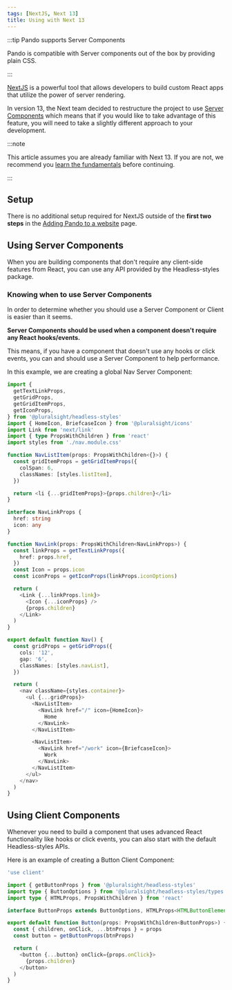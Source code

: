```yaml
---
tags: [NextJS, Next 13]
title: Using with Next 13
---
```


:::tip Pando supports Server Components

Pando is compatible with Server components out of the box by providing plain CSS.

:::

[NextJS](https://beta.nextjs.org/docs/getting-started) is a powerful tool that allows developers to build custom React apps that utilize the power of server rendering.

In version 13, the Next team decided to restructure the project to use [Server Components](https://beta.nextjs.org/docs/rendering/server-and-client-components) which means that if you would like to take advantage of this feature, you will need to take a slightly different approach to your development.

:::note

This article assumes you are already familiar with Next 13. If you are not, we recommend you [learn the fundamentals](https://beta.nextjs.org/docs/getting-started) before continuing.

:::

## Setup

There is no additional setup required for NextJS outside of the **first two steps** in the [Adding Pando to a website](../get-started/installation/add-to-website.mdx) page.

## Using Server Components

When you are building components that don't require any client-side features from React, you can use any API provided by the Headless-styles package.

### Knowing when to use Server Components

In order to determine whether you should use a Server Component or Client is easier than it seems.

**Server Components should be used when a component doesn't require any React hooks/events.**

This means, if you have a component that doesn't use any hooks or click events, you can and should use a Server Component to help performance.

In this example, we are creating a global Nav Server Component:

```typescript showLineNumbers title="Creating a Nav Component"
import {
  getTextLinkProps,
  getGridProps,
  getGridItemProps,
  getIconProps,
} from '@pluralsight/headless-styles'
import { HomeIcon, BriefcaseIcon } from '@pluralsight/icons'
import Link from 'next/link'
import { type PropsWithChildren } from 'react'
import styles from './nav.module.css'

function NavListItem(props: PropsWithChildren<{}>) {
  const gridItemProps = getGridItemProps({
    colSpan: 6,
    classNames: [styles.listItem],
  })

  return <li {...gridItemProps}>{props.children}</li>
}

interface NavLinkProps {
  href: string
  icon: any
}

function NavLink(props: PropsWithChildren<NavLinkProps>) {
  const linkProps = getTextLinkProps({
    href: props.href,
  })
  const Icon = props.icon
  const iconProps = getIconProps(linkProps.iconOptions)

  return (
    <Link {...linkProps.link}>
      <Icon {...iconProps} />
      {props.children}
    </Link>
  )
}

export default function Nav() {
  const gridProps = getGridProps({
    cols: '12',
    gap: '6',
    classNames: [styles.navList],
  })

  return (
    <nav className={styles.container}>
      <ul {...gridProps}>
        <NavListItem>
          <NavLink href="/" icon={HomeIcon}>
            Home
          </NavLink>
        </NavListItem>

        <NavListItem>
          <NavLink href="/work" icon={BriefcaseIcon}>
            Work
          </NavLink>
        </NavListItem>
      </ul>
    </nav>
  )
}
```

## Using Client Components

Whenever you need to build a component that uses advanced React functionality like hooks or click events, you can also start with the default Headless-styles APIs.

Here is an example of creating a Button Client Component:

```typescript showLineNumbers title="Button Component"
'use client'

import { getButtonProps } from '@pluralsight/headless-styles'
import type { ButtonOptions } from '@pluralsight/headless-styles/types'
import type { HTMLProps, PropsWithChildren } from 'react'

interface ButtonProps extends ButtonOptions, HTMLProps<HTMLButtonElement> {}

export default function Button(props: PropsWithChildren<ButtonProps>) {
  const { children, onClick, ...btnProps } = props
  const button = getButtonProps(btnProps)

  return (
    <button {...button} onClick={props.onClick}>
      {props.children}
    </button>
  )
}
```
